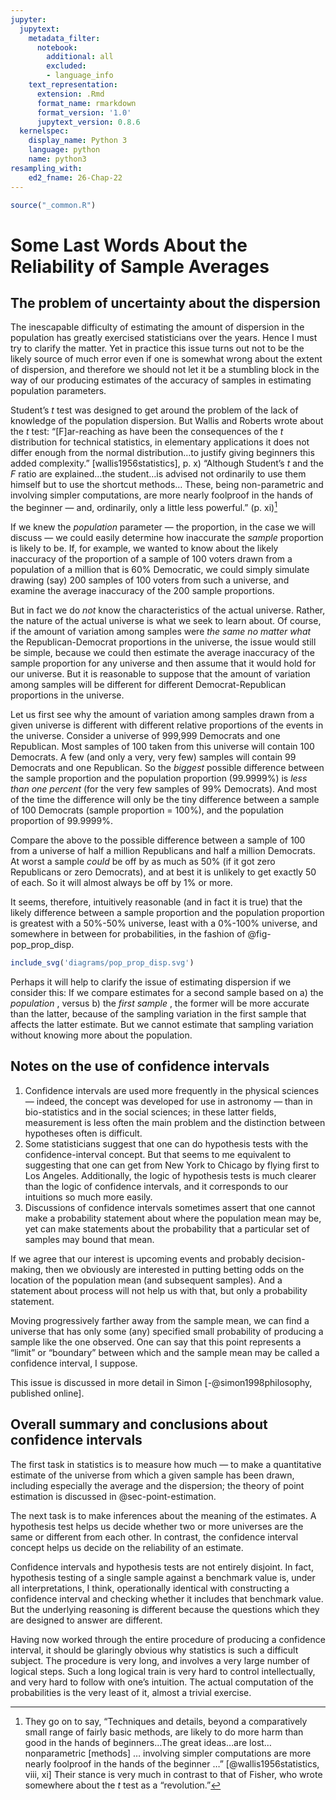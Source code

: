 ```yaml
---
jupyter:
  jupytext:
    metadata_filter:
      notebook:
        additional: all
        excluded:
        - language_info
    text_representation:
      extension: .Rmd
      format_name: rmarkdown
      format_version: '1.0'
      jupytext_version: 0.8.6
  kernelspec:
    display_name: Python 3
    language: python
    name: python3
resampling_with:
    ed2_fname: 26-Chap-22
---
```


```r
source("_common.R")
```

# Some Last Words About the Reliability of Sample Averages {#sec-reliability-average}

## The problem of uncertainty about the dispersion

The inescapable difficulty of estimating the amount of dispersion in the
population has greatly exercised statisticians over the years. Hence I must try
to clarify the matter. Yet in practice this issue turns out not to be the
likely source of much error even if one is somewhat wrong about the extent of
dispersion, and therefore we should not let it be a stumbling block in the way
of our producing estimates of the accuracy of samples in estimating population
parameters.

Student's *t* test was designed to get around the problem of the lack of
knowledge of the population dispersion. But Wallis and Roberts wrote about the
*t* test: "\[F\]ar-reaching as have been the consequences of the *t*
distribution for technical statistics, in elementary applications it does not
differ enough from the normal distribution...to justify giving beginners this
added complexity." [wallis1956statistics], p. x) "Although Student's *t* and
the *F* ratio are explained...the student...is advised not ordinarily to use
them himself but to use the shortcut methods... These, being non-parametric and
involving simpler computations, are more nearly foolproof in the hands of the
beginner — and, ordinarily, only a little less powerful." (p.
xi)[^wallis-continued]

[^wallis-continued]: They go on to say, "Techniques and details, beyond a
   comparatively small range of fairly basic methods, are likely to do more
   harm than good in the hands of beginners...The great ideas...are lost...
   nonparametric [methods] ... involving simpler computations are more nearly
   foolproof in the hands of the beginner ..." [@wallis1956statistics, viii,
   xi] Their stance is very much in contrast to that of Fisher, who wrote
   somewhere about the *t* test as a "revolution."

If we knew the *population* parameter — the proportion, in the case we will
discuss — we could easily determine how inaccurate the *sample* proportion is
likely to be. If, for example, we wanted to know about the likely inaccuracy of
the proportion of a sample of 100 voters drawn from a population of a million
that is 60% Democratic, we could simply simulate drawing (say) 200 samples of
100 voters from such a universe, and examine the average inaccuracy of the 200
sample proportions.

But in fact we do *not* know the characteristics of the actual universe.
Rather, the nature of the actual universe is what we seek to learn about. Of
course, if the amount of variation among samples were *the same no matter what*
the Republican-Democrat proportions in the universe, the issue would still be
simple, because we could then estimate the average inaccuracy of the sample
proportion for any universe and then assume that it would hold for our
universe. But it is reasonable to suppose that the amount of variation among
samples will be different for different Democrat-Republican proportions in the
universe.

Let us first see why the amount of variation among samples drawn from a given
universe is different with different relative proportions of the events in the
universe. Consider a universe of 999,999 Democrats and one Republican. Most
samples of 100 taken from this universe will contain 100 Democrats. A few (and
only a very, very few) samples will contain 99 Democrats and one Republican. So
the *biggest* possible difference between the sample proportion and the
population proportion (99.9999%) is *less than one percent* (for the very few
samples of 99% Democrats). And most of the time the difference will only be the
tiny difference between a sample of 100 Democrats (sample proportion = 100%),
and the population proportion of 99.9999%.

Compare the above to the possible difference between a sample of 100 from a
universe of half a million Republicans and half a million Democrats. At worst a
sample *could* be off by as much as 50% (if it got zero Republicans or zero
Democrats), and at best it is unlikely to get exactly 50 of each. So it will
almost always be off by 1% or more.

It seems, therefore, intuitively reasonable (and in fact it is true) that the
likely difference between a sample proportion and the population proportion is
greatest with a 50%-50% universe, least with a 0%-100% universe, and somewhere
in between for probabilities, in the fashion of @fig-pop_prop_disp.

```r
include_svg('diagrams/pop_prop_disp.svg')
```

Perhaps it will help to clarify the issue of estimating dispersion if we
consider this: If we compare estimates for a second sample based on a) the
*population* , versus b) the *first sample* , the former will be more accurate
than the latter, because of the sampling variation in the first sample that
affects the latter estimate. But we cannot estimate that sampling variation
without knowing more about the population.

## Notes on the use of confidence intervals

1.  Confidence intervals are used more frequently in the physical sciences —
    indeed, the concept was developed for use in astronomy — than in
    bio-statistics and in the social sciences; in these latter fields,
    measurement is less often the main problem and the distinction between
    hypotheses often is difficult.
2.  Some statisticians suggest that one can do hypothesis tests with the
    confidence-interval concept. But that seems to me equivalent to suggesting
    that one can get from New York to Chicago by flying first to Los Angeles.
    Additionally, the logic of hypothesis tests is much clearer than the logic
    of confidence intervals, and it corresponds to our intuitions so much more
    easily.
3.  Discussions of confidence intervals sometimes assert that one cannot make a
    probability statement about where the population mean may be, yet can make
    statements about the probability that a particular set of samples may bound
    that mean.

If we agree that our interest is upcoming events and probably decision-making,
then we obviously are interested in putting betting odds on the location of the
population mean (and subsequent samples). And a statement about process will
not help us with that, but only a probability statement.

Moving progressively farther away from the sample mean, we can find a universe
that has only some (any) specified small probability of producing a sample like
the one observed. One can say that this point represents a "limit" or
"boundary" between which and the sample mean may be called a confidence
interval, I suppose.

This issue is discussed in more detail in Simon [-@simon1998philosophy,
published online].

## Overall summary and conclusions about confidence intervals

The first task in statistics is to measure how much — to make a quantitative
estimate of the universe from which a given sample has been drawn, including
especially the average and the dispersion; the theory of point estimation is
discussed in @sec-point-estimation.

The next task is to make inferences about the meaning of the estimates. A
hypothesis test helps us decide whether two or more universes are the same or
different from each other. In contrast, the confidence interval concept helps
us decide on the reliability of an estimate.

Confidence intervals and hypothesis tests are not entirely disjoint. In fact,
hypothesis testing of a single sample against a benchmark value is, under all
interpretations, I think, operationally identical with constructing a
confidence interval and checking whether it includes that benchmark value. But
the underlying reasoning is different because the questions which they are
designed to answer are different.

Having now worked through the entire procedure of producing a confidence
interval, it should be glaringly obvious why statistics is such a difficult
subject. The procedure is very long, and involves a very large number of
logical steps. Such a long logical train is very hard to control
intellectually, and very hard to follow with one's intuition. The actual
computation of the probabilities is the very least of it, almost a trivial
exercise.
